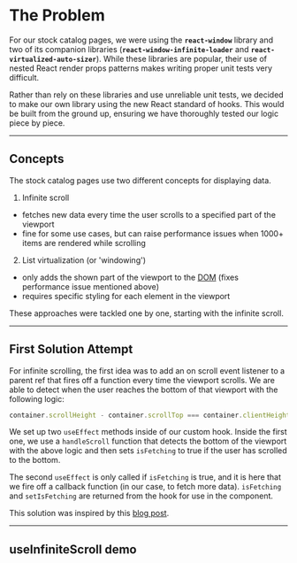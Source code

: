 

# The Problem

For our stock catalog pages, we were using the **`react-window`** library and two of 
its companion libraries (**`react-window-infinite-loader`** and **`react-virtualized-auto-sizer`**). 
While these libraries are popular, their use of nested React render props patterns 
makes writing proper unit tests very difficult.

Rather than rely on these libraries and use unreliable unit tests, we decided to make 
our own library using the new React standard of hooks. This would be built from the ground 
up, ensuring we have thoroughly tested our logic piece by piece.

---

## Concepts

The stock catalog pages use two different concepts for displaying data.

1) Infinite scroll
- fetches new data every time the user scrolls to a specified 
part of the viewport
- fine for some use cases, but can raise performance issues when 1000+ items are 
rendered while scrolling

2) List virtualization (or 'windowing')
- only adds the shown part of the viewport to the [DOM](https://developer.mozilla.org/en-US/docs/Web/API/Document_Object_Model/Introduction) (fixes performance issue mentioned above)
- requires specific styling for each element in the viewport

These approaches were tackled one by one, starting with the infinite scroll.


---

## First Solution Attempt

For infinite scrolling, the first idea was to add an on scroll event listener to a 
parent ref that fires off a function every time the viewport scrolls. We are able to 
detect when the user reaches the bottom of that viewport with the following logic:

```js
container.scrollHeight - container.scrollTop === container.clientHeight
```

We set up two `useEffect` methods inside of our custom hook. Inside the first one, we 
use a `handleScroll` function that detects the bottom of the viewport with the above logic 
and then sets `isFetching` to true if the user has scrolled to the bottom.

The second `useEffect` is only called if `isFetching` is true, and it is here that we 
fire off a callback function (in our case, to fetch more data). `isFetching` and 
`setIsFetching` are returned from the hook for use in the component.

This solution was inspired by this [blog post](https://upmostly.com/tutorials/build-an-infinite-scroll-component-in-react-using-react-hooks).

---

## useInfiniteScroll demo

<ApolloProvider client={client}>
<InfiniteListContainer/>
</ApolloProvider>